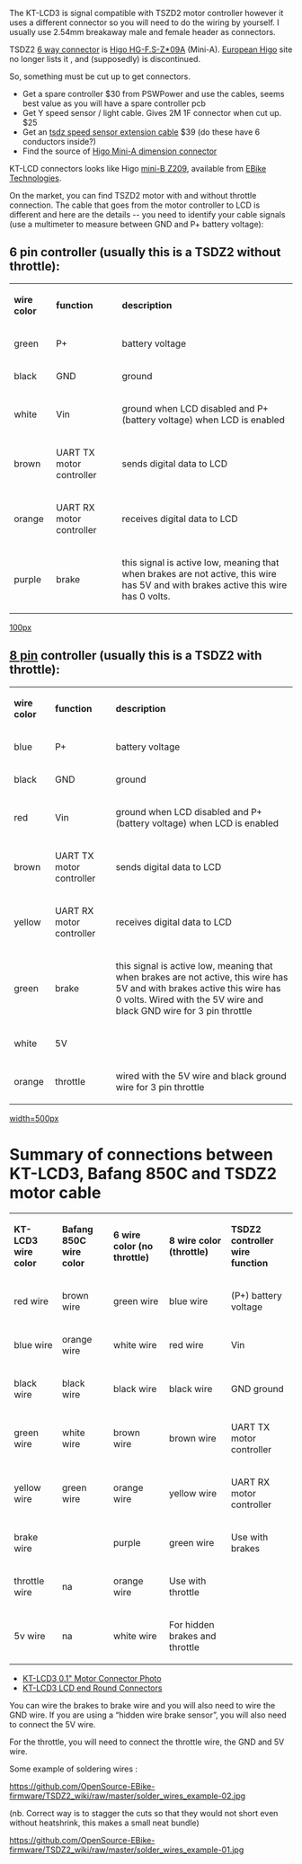 The KT-LCD3 is signal compatible with TSZD2 motor controller however it uses a different connector so you will need to do the wiring by yourself. I usually use 2.54mm breakaway male and female header as connectors. 

TSDZ2  [https://github.com/OpenSource-EBike-firmware/TSDZ2_wiki/blob/master/tsdz2-plug-dimensions.jpg 6 way connector] is [http://www.higocon.com/en/product/?24_38.html Higo HG-F.S-Z*09A] (Mini-A). [https://www.higoconnector.com European Higo ] site no longer lists it  , and (supposedly) is discontinued.  

So, something must be cut up to get connectors.
* Get a spare controller $30 from PSWPower and use the cables, seems best value as you will have a spare controller pcb
* Get Y speed sensor / light cable. Gives 2M 1F connector when cut up. $25
* Get an [https://www.aliexpress.com/store/product/tongsheng-tsdz-speed-sensor-extension-cable-110cm-length/1971954_32833464583.html tsdz speed sensor extension cable] $39 (do these have 6 conductors inside?)
* Find the source of [https://github.com/OpenSource-EBike-firmware/TSDZ2_wiki/blob/master/tsdz2-plug-dimensions.jpg Higo Mini-A dimension connector]

KT-LCD connectors looks like Higo [https://www.higoconnector.com/products/z209bm-p-00-a0-1000/K999K#title mini-B Z209], available from [https://www.e-bike-technologies.de/index.php/en/connectors/higo/dustcaps-for-higo-mini-b-connectors EBike Technologies].

On the market, you can find TSZD2 motor with and without throttle connection. The cable that goes from the motor controller to LCD is different and here are the details -- you need to identify your cable signals (use a multimeter to measure between GND and P+ battery voltage):

== 6 pin controller (usually this is a TSDZ2 without throttle): ==
{|
| '''wire color''' || '''function''' || '''description'''
|-
| green || P+ || battery voltage
|-
| black || GND || ground
|-
| white || Vin || ground when LCD disabled and P+ (battery voltage) when LCD is  enabled
|-
| brown || UART TX motor controller || sends digital data to LCD
|-
| orange || UART RX motor controller || receives digital data to LCD
|-
| purple || brake || this signal is active low, meaning that when brakes are not active, this wire has 5V and with brakes active this wire has 0 volts.
|}

[[https://github.com/hurzhurz/tsdz2/raw/master/images/tsdz2-plug.jpg|100px]]

== [https://endless-sphere.com/forums/viewtopic.php?f=28&t=79788&hilit=flash+lcd3&start=3525#p1415134 8 pin] controller (usually this is a TSDZ2 with throttle): ==
{|
| '''wire color''' || '''function''' || '''description'''
|-
| blue || P+ || battery voltage
|-
| black || GND || ground
|-
| red || Vin || ground when LCD disabled and P+ (battery voltage) when LCD is enabled
|-
| brown || UART TX motor controller || sends digital data to LCD
|-
| yellow || UART RX motor controller || receives digital data to LCD
|-
| green || brake || this signal is active low, meaning that when brakes are not active, this wire has 5V and with brakes active this wire has 0 volts. Wired with the 5V wire and black GND wire for 3 pin throttle
|-
| white || 5V ||
|-
| orange || throttle || wired with the 5V wire and black ground wire for 3 pin throttle
|}

[[https://github.com/OpenSource-EBike-firmware/TSDZ2_wiki/blob/master/TSDZ2_8Pin_Connector_Higo_B8_Cable_Map_2.jpg | width=500px]]

= Summary of connections between KT-LCD3, Bafang 850C and TSDZ2 motor cable =
{|
| '''KT-LCD3 wire color''' || '''Bafang 850C wire color''' || '''6 wire color (no throttle)''' || ''' 8 wire color (throttle) ''' || '''TSDZ2 controller wire function'''
|-
| red wire || brown wire || green wire || blue wire || (P+) battery voltage
|-
| blue wire || orange wire || white wire || red wire || Vin
|-
| black wire || black wire || black wire || black wire || GND ground
|-
| green wire || white wire || brown wire || brown wire || UART TX motor controller
|-
| yellow wire || green wire || orange wire || yellow wire || UART RX motor controller
|-
| brake wire ||  || purple || green wire || Use with brakes
|- 
| throttle wire || na || orange wire || Use with throttle
|- 
| 5v wire || na || white wire || For hidden brakes and throttle
|}

* [https://www.endless-sphere.com/forums/download/file.php?id=239409&mode=view KT-LCD3 0.1" Motor Connector Photo]
* [https://sondorsforum.com/applications/core/interface/imageproxy/imageproxy.php?img=https%3A%2F%2Fi.imgur.com%2FGqfwM0S.jpg&key=1203f163b099843d28eb7d621793818bafcc3cbc1c177a2dd9ee66a2afc4ae07 KT-LCD3 LCD end Round Connectors]
You can wire the brakes to brake wire and you will also need to wire the GND wire. If you are using a “hidden wire brake sensor”, you will also need to connect the 5V wire.

For the throttle, you will need to connect the throttle wire, the GND and 5V wire.

Some example of soldering wires :

[[https://github.com/OpenSource-EBike-firmware/TSDZ2_wiki/raw/master/solder_wires_example-02.jpg]]

(nb. Correct way is to stagger the cuts so that they would not short even without heatshrink, this makes a small neat bundle)

[[https://github.com/OpenSource-EBike-firmware/TSDZ2_wiki/raw/master/solder_wires_example-01.jpg]]